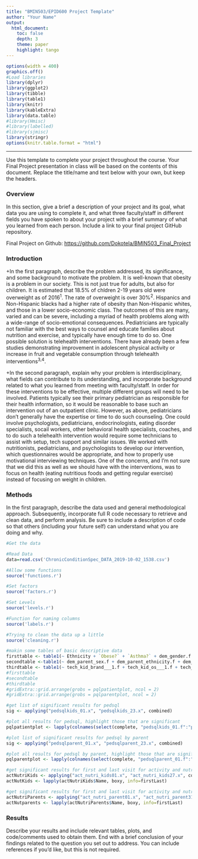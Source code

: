 ```yaml
---
title: "BMIN503/EPID600 Project Template"
author: "Your Name"
output: 
  html_document:
    toc: false 
    depth: 3 
    theme: paper 
    highlight: tango
---
```

```r
options(width = 400)
graphics.off()
#Load libraries
library(dplyr)
library(ggplot2)
library(tibble)
library(table1)
library(knitr)
library(kableExtra)
library(data.table)
#library(Hmisc)
#library(labelled)
#library(sjmisc)
library(stringr)
options(knitr.table.format = "html")
```  
***
Use this template to complete your project throughout the course. Your Final Project presentation in class will be based on the contents of this document. Replace the title/name and text below with your own, but keep the headers.

### Overview
In this section, give a brief a description of your project and its goal, what data you are using to complete it, and what three faculty/staff in different fields you have spoken to about your project with a brief summary of what you learned from each person. Include a link to your final project GitHub repository.

Final Project on Github: [https://github.com/Dokotela/BMIN503_Final_Project](https://github.com/Dokotela/BMIN503_Final_Project)


### Introduction 
+In the first paragraph, describe the problem addressed, its significance, and some background to motivate the problem.
It is well-known that obesity is a problem in our society. This is not just true for adults, but also for children. It is estimated that 18.5% of chldren 2-19 years old were overweight as of 2016^1^. The rate of overweight is over 30%^2^. Hispanics and Non-Hispanic blacks had a higher rate of obesity than Non-Hispanic whites, and those in a lower socio-economic class. The outcomes of this are many, varied and can be severe, including a myriad of health problems along with a wide-range of socio-emotional consequences. Pediatricians are typically not familiar with the best ways to counsel and educate families about nutrition and exercise, and typically have enough time to do so. One possible solution is telehealth interventions. There have already been a few studies demonstrating improvement in adolescent physical activity or increase in fruit and vegetable consumption through telehealth interventions^3,4^.

+In the second paragraph, explain why your problem is interdisciplinary, what fields can contribute to its understanding, and incorporate background related to what you learned from meeting with faculty/staff.
In order for these interventions to be effective, multiple different groups will need to be involved. Patients typically see their primary pediatrician as responsible for their health information, so it would be reasonable to base such an intervention out of an outpatient clinic. However, as above, pediatricians don't generally have the expertise or time to do such counseling. One could involve psychologists, pediatricians, endocrinologists, eating disorder specialists, socail workers, other behavioral health specialists, coaches, and to do such a telehealth intervention would require some technicians to assist with setup, tech support and similar issues. We worked with nutritionists, pediatricians, and psychologists to develop our intervention, which questionnaires would be appropriate, and how to properly use motivational interviewing techniques. One of the concerns, and I'm not sure that we did this as well as we should have with the interventions, was to focus on health (eating nutritious foods and getting regular exercise) instead of focusing on weight in children. 


### Methods
In the first paragraph, describe the data used and general methodological approach. Subsequently, incorporate full R code necessary to retrieve and clean data, and perform analysis. Be sure to include a description of code so that others (including your future self) can understand what you are doing and why. 
```r
#Get the data

#Read Data
data=read.csv('ChronicConditionSpec_DATA_2019-10-02_1538.csv')

#Allow some functions
source('functions.r')

#Set factors
source('factors.r')

#Set Levels
source('levels.r')

#Function for naming columns
source('labels.r')

#Trying to clean the data up a little
source('cleaning.r')
```

```r
#makin some tables of basic descriptive data
firsttable <- table1(~ Ethnicity + `Obese?` + `Asthma?` + dem_gender.f + dem_grade.f + dem_language_pref.f + dem_language_home.f + dem_parent_habitants.f, data=completeFirst)
secondtable <-table1(~ dem_parent_sex.f + dem_parent_ethnicity.f + dem_parent_language_pref.f + dem_parent_school.f + dem_parent_us.f + dem_parent_job.f + dem_parent_income.f + dem_parent_marital.f, data=completeFirst)
thirdtable <- table1(~ tech_kid_brand___1.f + tech_kid_os___1.f + tech_kid_device_time.f, data=completeFirst)
#firsttable
#secondtable
#thirdtable
#gridExtra::grid.arrange(grobs = pqlpatientplot, ncol = 2)
#gridExtra::grid.arrange(grobs = pqlparentplot, ncol = 2)
```

```r
#get list of significant results for pedsql
sig <- applying("pedsqlkids_01.x", "pedsqlkids_23.x", combined)

#plot all results for pedsql, highlight those that are significant
pqlpatientplot <- lapply(colnames(select(complete, "pedsqlkids_01.f":"pedsqlkids_23.f")), plotperc, info = complete, sig = sig)

#plot list of significant results for pedsql by parent
sig <- applying("pedsqlparent_01.x", "pedsqlparent_23.x", combined)

#plot all results for pedsql by parent, highlight those that are significant
pqlparentplot <- lapply(colnames(select(complete, "pedsqlparent_01.f":"pedsqlparent_23.f")), plotperc, info = complete, sig = sig)

#get significant results for first and last visit for activity and nutrition surveys
actNutriKids <- applying("act_nutri_kids01.x", "act_nutri_kids27.x", combined)
actNutKids <- lapply(actNutriKids$Name, boxy, info=firstLast)

#get significant results for first and last visit for activity and nutrition surveys from parents
actNutriParents <- applying("act_nutri_parent01.x", "act_nutri_parent31.x", combined)
actNutparents <- lapply(actNutriParents$Name, boxy, info=firstLast)


```

### Results
Describe your results and include relevant tables, plots, and code/comments used to obtain them. End with a brief conclusion of your findings related to the question you set out to address. You can include references if you'd like, but this is not required.
